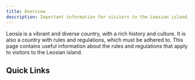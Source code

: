 ```yaml
---
title: Overview
description: Important information for visitors to the Leosian island.
---
```


Leosia is a vibrant and diverse country, with a rich history and culture. It is also a country with rules and regulations, which must be adhered to. This page contains useful information about the rules and regulations that apply to visitors to the Leosian island.


## Quick Links

<CardGrid>
	<LinkCard title="Currency" href="currency/"/>
    <LinkCard title="Mobile Network" href="mobilenetworkm/"/>
	<LinkCard title="Language" href="language"/>
	<LinkCard title="Emergency" href="/services/emergencyservices"/>
	<LinkCard title="Visas" href="/applications/visas"/>
    <LinkCard title="Useful Laws" href="laws/"/>
    <LinkCard title="Useful Numbers" href="usefulnumbers/"/>
    <LinkCard title="Transport" href="/services/transport/"/>
    <LinkCard title="Accommodation" href="accommodation/"/>
    <LinkCard title="Holidays" href="holidays/"/>
    <LinkCard title="Driving" href="/services/automotive/"/>
    <LinkCard title="Pets" href="pets/"/>
    <LinkCard title="Shopping" href="shopping/"/>
    <LinkCard title="Tipping" href="tipping/"/>
    <LinkCard title="Food and Drink" href="foodanddrink/"/>
    <LinkCard title="Time" href="time/"/>
    <LinkCard title="Weather" href="weather/"/>
    <LinkCard title="Internet" href="internet/"/>
    <LinkCard title="Post" href="post/"/>
    <LinkCard title="TV and Radio" href="tvandradio/"/>
    <LinkCard title="Health" href="/services/healthcare/"/>
    <LinkCard title="Disability" href="disability/"/>
    <LinkCard title="Tax" href="tax/"/>
</CardGrid>
